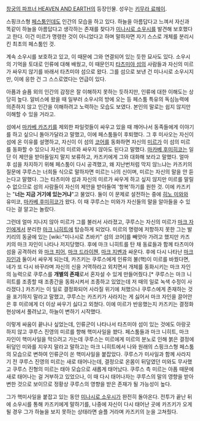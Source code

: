 [[창궁의 파프너 HEAVEN AND EARTH]]의 등장인물. 성우는 [[키무라 료헤이]].

스핑크스형 [[페스툼]]인데도 인간의 모습을 하고 있다. 하늘을 아름답다고 느껴서 자신과 똑같이 하늘을 아름답다고 생각하는 존재를 찾다가 [[미나시로 소우시]]를 발견해 보호했다고 한다. 이건 미르가 명령한 것이 아니었다고 하며 말하자면 자기 스스로 개체를 분리시킨 최초의 페스툼인 것.

계속 소우시를 보호하고 있고, 이 때문에 그와 연결되어 있는 듯한 묘사도 있다. 소우시의 기억을 토대로 인류에 대해 배웠고, 이 때문인지 [[타츠미야 섬]]의 사람들과 자신의 미르가 싸우지 않기를 바래서 타츠미야 섬으로 왔다. 그를 섬으로 보낸 건 미나시로 소우시지만, 이에 응한 건 그 스스로였다는 언급이 있다.

아픔과 슬픔 외의 인간의 감정은 잘 이해하지 못하는 듯하지만, 인류에 대한 이해도는 상당히 높다. 알비스에 왔을 때 일부러 소우시의 방에 오는 등 페스툼 특유의 독심능력에 의존하지 않고 인간을 이해하려고 노력하는 모습도 보였다. 본인의 말로는 쉽지 않지만 이해할 수 있을 거라고.

섬에서 [[마카베 카즈키]]를 제외한 파일럿들이 싸우고 있을 때 깨어나서 동족들에게 이야기를 하고 싶으니 돌아가달라고 말했고, 이에 페스툼들이 후퇴했다. 그 후 미사오는 자신이 섬에 온 이유를 설명하고, 자신이 이 섬의 [[코어]]를 동화하면 자신의 [[미르]]가 이 섬의 미르를 동화할 수 있으니 자신의 미르와 싸우지 않아도 된다고 말했다. [[마카베 후미히코]]는 일단 이 제안을 받아들일지 말지 보류하고, 카즈키에게 그와 대화해 보라고 말했다. 얼마 후 섬을 차지하기 위해 페스툼이 다시 공격했고, 왜 지난번처럼 막지 않느냐는 카즈키의 질문에 쿠루스는 너희들 식으로 말하자면 미르는 나의 신이며, 미르는 자신의 말을 안 듣는다고 말했다. 그는 타츠미야 섬과 자신의 미르가 싸우게 하고 싶지 않지만 미르를 말릴 수 없으므로 섬의 사람들이 자신의 제안을 받아들여 '항복'하기를 원한 것. 이에 카즈키는 "'''너는 지금 거기에 있는거냐'''"고 물었다. 둘이 이 문제로 설전하는 중에 [[히노 미와]]와 유미코, [[마카베 후미히코]]가 왔다. 이 때 쿠루스는 미와가 자신들의 말을 알아들을 수 있다는 걸 알고는 놀랐다.

그런데 얼마 지나지 않아 미르가 그를 불러서 사라졌고, 쿠루스는 자신의 미르가 [[마크 자인]]에게서 분리한 [[마크 니히트]]에 탑승하게 되었다. 미르의 명령에 저항하지 못한 그는 발키리의 동굴에 있는 [wiki:"미나시로 츠바키" 섬의 코어]를 빼앗아 가려고 했지만 카즈키의 마크 자인이 나타나 저지당했다. 후에 마크 니히트를 탄 채 동료들과 함께 타츠미야 섬을 공격하러 와 [[마크 피어]], [[마크 드라이첸]], [[마크 지벤]]과 싸운다. 후에 다시 나타난 [[마크 자인]]과 둘이서 싸우게 되는데, 카즈키는 쿠루스에게 인류의 불(핵)이 미르를 바꿨다면, 네가 또 다시 바꾸라며 자신의 신을 거역하라고 외치면서 개체를 동화시키는 마크 자인의 능력으로 쿠루스를 '''개별의 존재'''로서 혼자설 수 있게 만들어줬다.[* 쿠루스는 마크 니히트를 조종할 때 조종간을 동화시켜서 조종하고 있었는데 저 때의 일로 녹색 수정이 사라졌다.] 카즈키는 이 일로 결정화되어 사라질 위기에 처했으나 쿠루스에게 존재하는 것을 포기하지 말라고 말했고, 쿠루스는 카즈키가 사라지는 게 싫어서 마크 자인을 끌어안은 후 미르에게 더 이상 싸우기 싫다고 외쳤다. 이에 미르가 반응했는지 카즈키는 결정화 현상에서 풀려났고, 하늘이 변하기 시작했다.

이렇게 싸움이 끝나나 싶었는데, 인류군이 나타나서 타츠미야 섬이 있는 것에도 아랑곳하지 않고 쿠루스 진영의 미르를 향해 핵미사일을 쐈다. 페스툼들과 마크 니히트, 마크 자인이 핵미사일을 막으려고 가는데 쿠루스는 미르에게 미르의 분노로 인해 붉은 결정에 뒤덮인 미와를 지우지 말라고 말하고는 마크 니히트에서 나와 원래의 스핑크스형 페스툼의 모습으로 변하여 인류군이 쏜 핵미사일을 붙잡았다. 쿠루스가 미사일과 함께 사라지기 전 쿠루스 진영의 미르는 새로 태어나는데, 결정으로 온몸이 뒤덮였던 미와도 무사했고 쿠루스 진형의 미르는 태아 모습으로 새롭게 태어났다. 쿠루스 측 미르는 아픔 때문에 새로 태어나는 걸 거부하고 있었으나, 이 때 다시 태어나자는 쿠루스의 말의 영향을 받아 변한 것으로 보이므로 정황상 쿠루스의 영향을 받은 존재가 될 가능성이 높다.

그가 핵미사일을 붙잡고 있는 동안 [[미나시로 소우시]]가 완전히 돌아온다. 전투가 끝난 뒤에 소우시를 통해 카즈키에게 말하기를, 나중에 자신이 다시 태어난 곳에 카즈키가 오게 될 경우 그가 하늘을 보지 못하는 상태라면 슬플 거라며 카즈키의 눈을 고쳐줬다.
